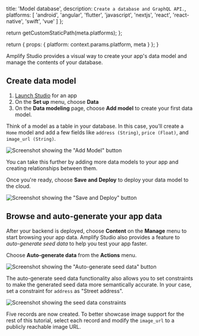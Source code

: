 
  title: 'Model database',
  description: `Create a database and GraphQL API.`,
  platforms: [
    'android',
    'angular',
    'flutter',
    'javascript',
    'nextjs',
    'react',
    'react-native',
    'swift',
    'vue'
  ]
};

  return getCustomStaticPath(meta.platforms);
};

  return {
    props: {
      platform: context.params.platform,
      meta
    }
  };
}

Amplify Studio provides a visual way to create your app's data model and manage the contents of your database.

## Create data model

1. [Launch Studio](/console/adminui/start/#logging-in-and-creating-an-app) for an app
1. On the **Set up** menu, choose **Data**
1. On the **Data modeling** page, choose **Add model** to create your first data model.

Think of a model as a table in your database. In this case, you'll create a `Home` model and add a few fields like `address (String)`, `price (Float)`, and `image_url (String)`.

![Screenshot showing the "Add Model" button](/images/studio/add-model.png)

You can take this further by adding more data models to your app and creating relationships between them.

Once you're ready, choose **Save and Deploy** to deploy your data model to the cloud.

![Screenshot showing the "Save and Deploy" button](/images/studio/deploy.png)

## Browse and auto-generate your app data

After your backend is deployed, choose **Content** on the **Manage** menu to start browsing your app data. Amplify Studio also provides a feature to _auto-generate seed data_ to help you test your app faster.

Choose **Auto-generate data** from the **Actions** menu.

![Screenshot showing the "Auto-generate seed data" button](/images/studio/seed-data.png)

The auto-generate seed data functionality also allows you to set constraints to make the generated seed data more semantically accurate. In your case, set a constraint for `address` as "Street address".

![Screenshot showing the seed data constraints](/images/studio/seed-constraints.png)

Five records are now created. To better showcase image support for the rest of this tutorial, select each record and modify the `image_url` to a publicly reachable image URL.
